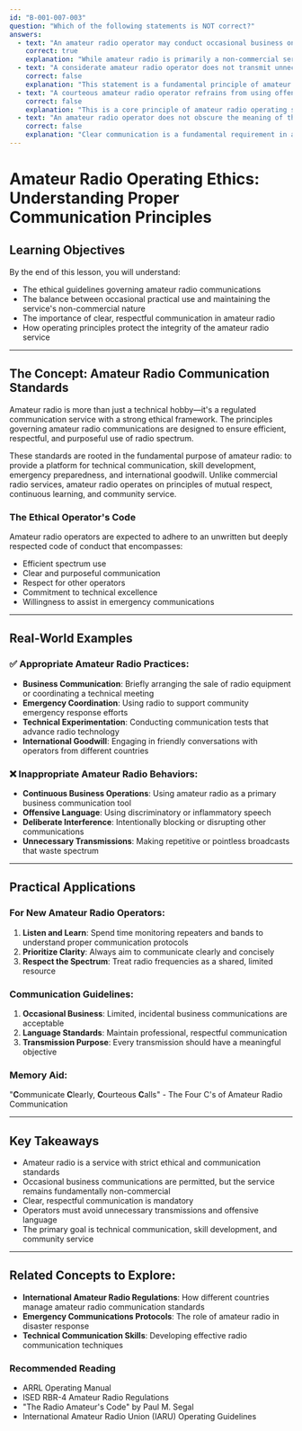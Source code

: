 ```yaml
---
id: "B-001-007-003"
question: "Which of the following statements is NOT correct?"
answers:
  - text: "An amateur radio operator may conduct occasional business on the air"
    correct: true
    explanation: "While amateur radio is primarily a non-commercial service, limited business communications are permitted under specific circumstances. The key term is 'occasional', which means incidental or infrequent business communications that are not the primary purpose of the amateur radio service. These might include arranging equipment sales, coordinating business travel, or handling communications that support emergency operations or public service events."
  - text: "A considerate amateur radio operator does not transmit unnecessary signals"
    correct: false
    explanation: "This statement is a fundamental principle of amateur radio etiquette. Unnecessary transmissions waste valuable spectrum resources, potentially interfere with other communications, and go against the collaborative nature of amateur radio. Operators are expected to use radio frequencies efficiently and only transmit when they have a meaningful purpose."
  - text: "A courteous amateur radio operator refrains from using offensive language"
    correct: false
    explanation: "This is a core principle of amateur radio operating standards. The amateur radio service is a professional communication medium that requires operators to maintain a high standard of conduct. Using offensive, discriminatory, or inflammatory language is explicitly prohibited and can result in disciplinary action from regulatory authorities."
  - text: "An amateur radio operator does not obscure the meaning of their transmissions"
    correct: false
    explanation: "Clear communication is a fundamental requirement in amateur radio. Operators must ensure their transmissions are clear, comprehensible, and serve a legitimate communication purpose. Deliberately obscuring the meaning of transmissions goes against the principles of amateur radio and can be considered a violation of operating standards."
---
```


# Amateur Radio Operating Ethics: Understanding Proper Communication Principles

## Learning Objectives
By the end of this lesson, you will understand:
- The ethical guidelines governing amateur radio communications
- The balance between occasional practical use and maintaining the service's non-commercial nature
- The importance of clear, respectful communication in amateur radio
- How operating principles protect the integrity of the amateur radio service

---

## The Concept: Amateur Radio Communication Standards

Amateur radio is more than just a technical hobby—it's a regulated communication service with a strong ethical framework. The principles governing amateur radio communications are designed to ensure efficient, respectful, and purposeful use of radio spectrum.

These standards are rooted in the fundamental purpose of amateur radio: to provide a platform for technical communication, skill development, emergency preparedness, and international goodwill. Unlike commercial radio services, amateur radio operates on principles of mutual respect, continuous learning, and community service.

### The Ethical Operator's Code

Amateur radio operators are expected to adhere to an unwritten but deeply respected code of conduct that encompasses:
- Efficient spectrum use
- Clear and purposeful communication
- Respect for other operators
- Commitment to technical excellence
- Willingness to assist in emergency communications

---

## Real-World Examples

### ✅ Appropriate Amateur Radio Practices:
- **Business Communication**: Briefly arranging the sale of radio equipment or coordinating a technical meeting
- **Emergency Coordination**: Using radio to support community emergency response efforts
- **Technical Experimentation**: Conducting communication tests that advance radio technology
- **International Goodwill**: Engaging in friendly conversations with operators from different countries

### ❌ Inappropriate Amateur Radio Behaviors:
- **Continuous Business Operations**: Using amateur radio as a primary business communication tool
- **Offensive Language**: Using discriminatory or inflammatory speech
- **Deliberate Interference**: Intentionally blocking or disrupting other communications
- **Unnecessary Transmissions**: Making repetitive or pointless broadcasts that waste spectrum

---

## Practical Applications

### For New Amateur Radio Operators:
1. **Listen and Learn**: Spend time monitoring repeaters and bands to understand proper communication protocols
2. **Prioritize Clarity**: Always aim to communicate clearly and concisely
3. **Respect the Spectrum**: Treat radio frequencies as a shared, limited resource

### Communication Guidelines:
1. **Occasional Business**: Limited, incidental business communications are acceptable
2. **Language Standards**: Maintain professional, respectful communication
3. **Transmission Purpose**: Every transmission should have a meaningful objective

### Memory Aid:
"**C**ommunicate **C**learly, **C**ourteous **C**alls" - The Four C's of Amateur Radio Communication

---

## Key Takeaways

- Amateur radio is a service with strict ethical and communication standards
- Occasional business communications are permitted, but the service remains fundamentally non-commercial
- Clear, respectful communication is mandatory
- Operators must avoid unnecessary transmissions and offensive language
- The primary goal is technical communication, skill development, and community service

---

## Related Concepts to Explore:
- **International Amateur Radio Regulations**: How different countries manage amateur radio communication standards
- **Emergency Communications Protocols**: The role of amateur radio in disaster response
- **Technical Communication Skills**: Developing effective radio communication techniques

### Recommended Reading
- ARRL Operating Manual
- ISED RBR-4 Amateur Radio Regulations
- "The Radio Amateur's Code" by Paul M. Segal
- International Amateur Radio Union (IARU) Operating Guidelines